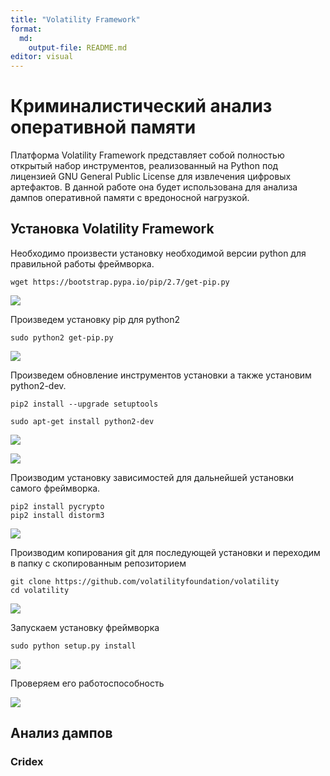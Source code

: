 ```yaml
---
title: "Volatility Framework" 
format:   
  md:     
    output-file: README.md 
editor: visual 
---
```


# Криминалистический анализ оперативной памяти

Платформа Volatility
Framework представляет собой полностью открытый набор инструментов, реализованный
на Python под лицензией GNU General Public License для извлечения цифровых артефактов. В данной работе она будет использована для анализа дампов оперативной памяти с вредоносной нагрузкой.

## Установка Volatility Framework

Необходимо произвести
установку необходимой версии python для правильной работы фреймворка.

```         
wget https://bootstrap.pypa.io/pip/2.7/get-pip.py
```

![](images/clipboard-480825925.png)

Произведем установку pip для python2

```         
sudo python2 get-pip.py
```

![](images/clipboard-3217783170.png)

Произведем обновление инструментов установки а также установим python2-dev.

```         
pip2 install --upgrade setuptools 
```

```         
sudo apt-get install python2-dev
```

![](images/clipboard-2742129718.png)

![](images/clipboard-817953072.png)

Производим установку зависимостей для дальнейшей установки самого фреймворка.

```         
pip2 install pycrypto
pip2 install distorm3
```

![](images/clipboard-3092615861.png)

Производим копирования git для последующей установки и переходим в папку с скопированным репозиторием

```         
git clone https://github.com/volatilityfoundation/volatility
cd volatility
```

![](images/clipboard-1022345405.png)

Запускаем установку фреймворка

```         
sudo python setup.py install
```

![](images/clipboard-596062415.png)

Проверяем его работоспособность

![](images/clipboard-1234823303.png)

## Анализ дампов

### Cridex

### 
